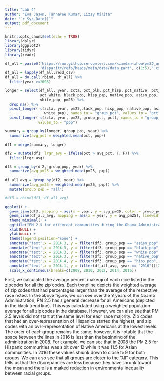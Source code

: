 ```yaml
---
title: "Lab 4"
author: "Eva Jason, Tannavee Kumar, Lizzy Mikita"
date: "`r Sys.Date()`"
output: pdf_document
---
```


```r
knitr::opts_chunk$set(echo = TRUE)
library(dplyr)
library(ggplot2)
library(tidyr)
library(readr)
```


```r
df_all = paste0("https://raw.githubusercontent.com/xiaodan-zhou/pm25_and_",
                "disparity/refs/heads/main/data/data_part", c(1:5),".csv")
df_all = lapply(df_all,read_csv)
df_all = do.call(rbind, df_all) %>%
  filter(year >=2008)
```

```r
longer = select(df_all, year, zcta, pct_blk, pct_hisp, pct_native, pct_asian, 
                pct_white, black_pop, hisp_pop, native_pop, asian_pop, 
                white_pop, pm25) %>%
  drop_na() %>%
  pivot_longer(-c(zcta, year, pm25,black_pop, hisp_pop, native_pop, asian_pop, 
                  white_pop), names_to = "group_pct", values_to = "pct") %>%
  pivot_longer(-c(zcta, year, pm25, group_pct, pct), names_to = "group_pop", 
               values_to = "pop") 
```

```r
summary = group_by(longer, group_pop, year) %>%
  summarize(avg_pct = weighted.mean(pct, pop))
```

```r
df1 = merge(summary, longer)

df2 = mutate(df1, lrgr_avg = ifelse(pct > avg_pct, T, F)) %>%
  filter(lrgr_avg)

df3 = group_by(df2, group_pop, year) %>%
  summarize(avg_pm25 = weighted.mean(pm25, pop))

df_all_avg = group_by(df2, year) %>%
  summarize(avg_pm25 = weighted.mean(pm25, pop)) %>%
  mutate(group_pop = "all")

#df3 = rbind(df3, df_all_avg)
```

```r
ggplot() +
  geom_line(df3, mapping = aes(x = year, y = avg_pm25, color = group_pop, alpha = 0.05), linewidth=1) +
  geom_line(df_all_avg, mapping = aes(x = year, y = avg_pm25), linewidth=1.1,alpha = 0.6) +
  theme_minimal() +
  ggtitle("PM 2.5 for different communities during the Obama Administration") +
  xlab(NULL) +
  ylab(NULL) + 
  theme(legend.position="none") +
  annotate("text",x = 2016.3, y = filter(df3, group_pop == "asian_pop", year == "2016")[[3]]-.2, label="Asian") +
  annotate("text",x = 2016.3, y = filter(df3, group_pop == "black_pop", year == "2016")[[3]], label="Black") +
  annotate("text",x = 2016.3, y = filter(df3, group_pop == "white_pop", year == "2016")[[3]], label="White") +
  annotate("text",x = 2016.3, y = filter(df3, group_pop == "native_pop", year == "2016")[[3]], label="Native") +
  annotate("text",x = 2016.4, y = filter(df3, group_pop == "hisp_pop", year == "2016")[[3]]+0.25, label="Hispanic") +
  annotate("text",x = 2016.1, y = filter(df_all_avg, year == "2016")[[2]], label="All") +
  scale_x_continuous(breaks=c(2008, 2010, 2012, 2014, 2016))
```

First, we calculated the average percent makeup of each race listed in the zipcodes for all the zip codes. Each trendline depicts the weighted average of zip codes that had percentages larger than the average of the respective race noted. In the above figure, we can see over the 8 years of the Obama Administration, PM 2.5 has a general decrease for all Americans (depicted in the black trend line). This was calculated using a weighted population average for all zip codes in the database. However, we can also see that PM 2.5 levels did not start at the same level for each race majority. Zip codes that had an over-representation of Hispanics started the highest, and zip codes with an over-representation of Native Americans at the lowest levels. The order of each group remains the same, however, it is notable that the space between the lines in 2016 is less than the beginning of the administration in 2008.  For example, we can see that in 2008 the PM 2.5 for Hispanic communities was a bit over 12 while it was 11.5 for Asian communities.  In 2016 these values shrunk down to close to 9 for both groups. We can also see that all groups are closer to the “All” category. This tells us that the discrepancies are less because they have shrunk toward the mean and there is a marked reduction in environmental inequality between racial groups. 




